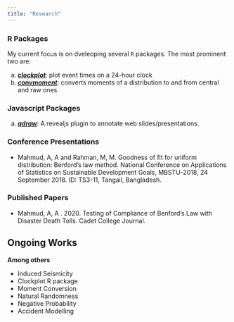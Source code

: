 ```yaml
---
title: "Research"
---
```


### R Packages

My current focus is on dveleoping several `R` packages. The most prominent two
are:

a. [***clockplot***](https://www.thinkermahmud.com/clockplot/): plot event times on a
  24-hour clock
b. [***convmoment***](https://www.thinkermahmud.com/convmoment/): converts moments
  of a distribution to and from central and raw ones

### Javascript Packages

a. [***qdraw***](https://www.thinkermahmud.com/qdraw/): A revealjs plugin to annotate web slides/presentations.

### Conference Presentations

- Mahmud, A, A and Rahman, M, M. Goodness of fit for uniform distribution: Benford’s law
method. National Conference on Applications of Statistics on Sustainable Development Goals,
MBSTU-2018, 24 September 2018. ID: TS3-11, Tangail, Bangladesh.

### Published Papers

- Mahmud, A, A . 2020. Testing of Compliance of Benford’s Law with Disaster Death Tolls. Cadet College Journal.

## Ongoing Works

**Among others**

- Induced Seismicity
- Clockplot R package
- Moment Conversion
- Natural Randomness
- Negative Probability
- Accident Modelling
